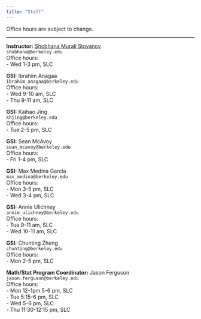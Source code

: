 ```yaml
---
title: "Staff"
---
```



Office hours are subject to change.

-----

::: {.grid}

::: {.g-col-4}
**Instructor:** <a href="https://www.stat.berkeley.edu/~shobhana/" target='_blank'>Shobhana Murali Stoyanov</a><br>
`shobhana@berkeley.edu`<br>
Office hours: <br>
- Wed 1-3 pm, SLC <br>
:::

::: {.g-col-4}
**GSI:** Ibrahim Anagaa</a><br>
`ibrahim_anagaa@berkeley.edu`<br>
Office hours:<br>
- Wed 9-10 am, SLC<br>
- Thu 9-11 am, SLC
:::

::: {.g-col-4}
**GSI:** Kaihao Jing</a><br>
`khjing@berkeley.edu`<br>
Office hours:<br>
- Tue  2-5 pm, SLC
:::

::: {.g-col-4}
**GSI:** Sean McAvoy</a><br>
`sean_mcavoy@berkeley.edu`<br>
Office hours:<br>
- Fri 1-4 pm, SLC
:::

::: {.g-col-4}
**GSI:** Max Medina Garcia</a><br>
`max_medina@berkeley.edu`<br>
Office hours:<br>
- Mon 3-5 pm, SLC<br>
- Wed 3-4 pm, SLC
:::

::: {.g-col-4}
**GSI:** Annie Ulichney</a><br>
`annie_ulichney@berkeley.edu`<br>
Office hours:<br>
- Tue 9-11 am, SLC<br>
- Wed 10-11 am, SLC
:::

::: {.g-col-4}
**GSI:** Chunting Zheng </a><br>
`chunting@berkeley.edu`<br>
Office hours:<br>
- Mon 2-5 pm, SLC
:::

::: {.g-col-4}
**Math/Stat Program Coordinator:** Jason Ferguson</a><br>
`jason.ferguson@berkeley.edu`<br>
Office hours:<br>
- Mon 12-1pm 5-6 pm, SLC<br>
- Tue 5:15-6 pm, SLC<br>
- Wed 5-6 pm, SLC<br>
- Thu 11:30-12:15 pm, SLC
:::

:::

